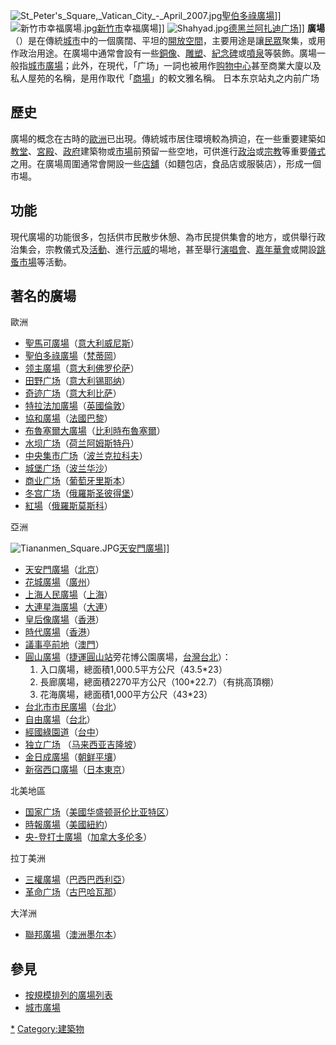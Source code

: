 {{expand|time=2007-09-26T20:11:05Z}}
[[File:St_Peter's_Square,_Vatican_City_-_April_2007.jpg|thumb]][[聖伯多祿廣場|聖伯多祿廣場]]]]
[[File:新竹市幸福廣場.jpg|thumb]][[新竹市|新竹市]]幸福廣場]]
[[File:Shahyad.jpg|thumb]][[德黑兰|德黑兰]][[阿扎迪广场|阿扎迪广场]]]]
'''廣場'''（{{Lang-en|plaza/square}}）是在傳統[[城市|城市]]中的一個廣闊、平坦的[[開放空間|開放空間]]，主要用途是讓[[民眾|民眾]]聚集，或用作政治用途。在廣場中通常會設有一些[[銅像|銅像]]、[[雕塑|雕塑]]、[[紀念碑|紀念碑]]或[[噴泉|噴泉]]等裝飾。廣場一般指[[城市廣場|城市廣場]]；此外，在現代，「广场」一詞也被用作[[购物中心|购物中心]]甚至商業大廈以及私人屋苑的名稱，是用作取代「[[商場|商場]]」的較文雅名稱。 日本东京站丸之内前广场

== 歷史 ==
廣場的概念在古時的[[歐洲|歐洲]]已出現。傳統城市居住環境較為擠迫，在一些重要建築如[[教堂|教堂]]、[[宮殿|宮殿]]、[[政府|政府]]建築物或[[市場|市場]]前預留一些空地，可供進行[[政治|政治]]或[[宗教|宗教]]等重要[[儀式|儀式]]之用。在廣場周圍通常會開設一些[[店舖|店舖]]（如麵包店，食品店或服裝店），形成一個市場。

== 功能 ==
現代廣場的功能很多，包括供市民散步休憩、為市民提供集會的地方，或供舉行政治集会，宗教儀式及[[活動|活動]]、進行[[示威|示威]]的場地，甚至舉行[[演唱會|演唱會]]、[[嘉年華會|嘉年華會]]或開設[[跳蚤市場|跳蚤市場]]等活動。

== 著名的廣場 ==
; 歐洲
* [[聖馬可廣場|聖馬可廣場]]（[[意大利|意大利]][[威尼斯|威尼斯]]）
* [[聖伯多祿廣場|聖伯多祿廣場]]（[[梵蒂岡|梵蒂岡]]）
* [[领主廣場|领主廣場]]（[[意大利|意大利]][[佛罗伦萨|佛罗伦萨]]）
* [[田野广场|田野广场]]（[[意大利|意大利]][[锡耶纳|锡耶纳]]）
* [[奇迹广场|奇迹广场]]（[[意大利|意大利]][[比萨|比萨]]）
* [[特拉法加廣場|特拉法加廣場]]（[[英國|英國]][[倫敦|倫敦]]）
* [[協和廣場|協和廣場]]（[[法國|法國]][[巴黎|巴黎]]）
* [[布魯塞爾大廣場|布魯塞爾大廣場]]（[[比利時|比利時]][[布魯塞爾|布魯塞爾]]）
* [[水坝广场|水坝广场]]（[[荷兰|荷兰]][[阿姆斯特丹|阿姆斯特丹]]）
* [[中央集市广场_(克拉科夫)|中央集市广场]]（[[波兰|波兰]][[克拉科夫|克拉科夫]]）
* [[城堡广场_(华沙)|城堡广场]]（[[波兰|波兰]][[华沙|华沙]]）
* [[商业广场|商业广场]]（[[葡萄牙|葡萄牙]][[里斯本|里斯本]]）
* [[冬宫广场|冬宫广场]]（[[俄羅斯|俄羅斯]][[圣彼得堡|圣彼得堡]]）
* [[紅場|紅場]]（[[俄羅斯|俄羅斯]][[莫斯科|莫斯科]]）

;亞洲
[[File:Tiananmen_Square.JPG|thumb]][[天安門廣場|天安門廣場]]]]
* [[天安門廣場|天安門廣場]]（[[北京|北京]]）
* [[花城廣場|花城廣場]]（[[廣州|廣州]]）
* [[上海人民廣場|上海人民廣場]]（[[上海|上海]]）
* [[大連星海廣場|大連星海廣場]]（[[大連|大連]]）
* [[皇后像廣場|皇后像廣場]]（[[香港|香港]]）
* [[時代廣場_(香港)|時代廣場]]（[[香港|香港]]）
* [[議事亭前地|議事亭前地]]（[[澳門|澳門]]）
* [[圓山廣場|圓山廣場]]（[[捷運圓山站|捷運圓山站]]旁花博公園廣場，[[台灣|台灣]][[台北|台北]]）：
*# 入口廣場，總面積1,000.5平方公尺（43.5*23）
*# 長廊廣場，總面積2270平方公尺（100*22.7）（有挑高頂棚）
*# 花海廣場，總面積1,000平方公尺（43*23）
*[[市民廣場_(臺北市)|台北市市民廣場]]（[[台北|台北]]）
*[[自由廣場|自由廣場]]（[[台北|台北]]）
*[[經國綠園道|經國綠園道]]（[[台中|台中]]）
* [[独立广场_(吉隆坡)|独立广场]]  （[[马来西亚|马来西亚]][[吉隆坡|吉隆坡]]）
* [[金日成廣場|金日成廣場]]（[[朝鲜|朝鲜]][[平壤|平壤]]）
* [[新宿西口廣場|新宿西口廣場]]（[[日本|日本]][[東京|東京]]）

; 北美地區
* [[国家广场|国家广场]]（[[美國|美國]][[华盛顿哥伦比亚特区|华盛顿哥伦比亚特区]]）
* [[時報廣場|時報廣場]]（[[美國|美國]][[紐約|紐約]]）
* [[央-登打士廣場|央-登打士廣場]]（[[加拿大|加拿大]][[多伦多|多伦多]]）

; 拉丁美洲
* [[三權廣場|三權廣場]]（[[巴西|巴西]][[巴西利亞|巴西利亞]]）
* [[革命广场|革命广场]]（[[古巴|古巴]][[哈瓦那|哈瓦那]]）

; 大洋洲
* [[聯邦廣場_(墨爾本)|聯邦廣場]]（[[澳洲|澳洲]][[墨尔本|墨尔本]]）

== 參見 ==
* [[按規模排列的廣場列表|按規模排列的廣場列表]]
* [[城市廣場|城市廣場]]

{{Authority control}}
[[Category:廣場|*]]
[[Category:建築物|Category:建築物]]